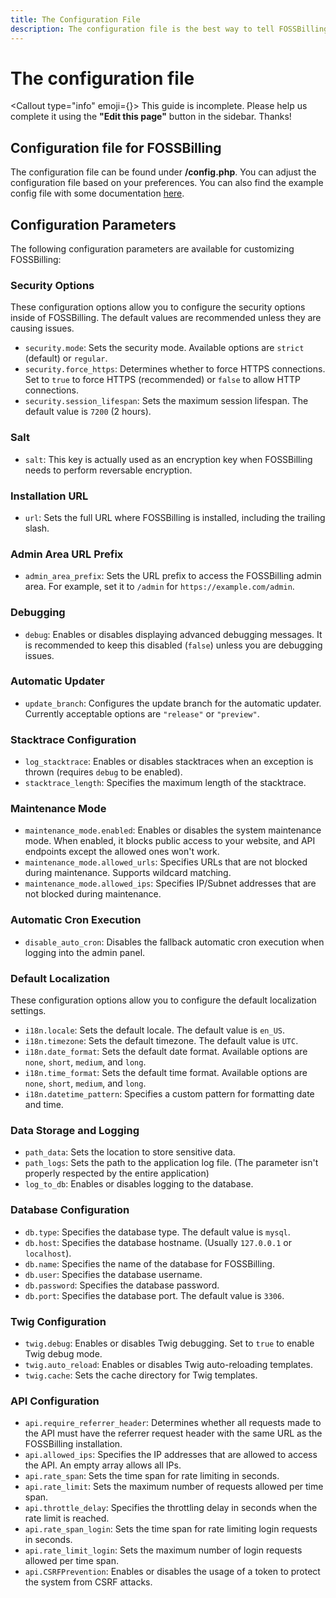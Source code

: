 ```yaml
---
title: The Configuration File
description: The configuration file is the best way to tell FOSSBilling how to run. In this guide, we will cover your options to configure FOSSBilling.
---
```



# <FontAwesomeIcon icon={faWrench} /> The configuration file
<Callout type="info" emoji={<FontAwesomeIcon icon={faPersonDigging} />}>
    This guide is incomplete. Please help us complete it using the **"Edit this page"** button in the sidebar. Thanks!
</Callout>

## Configuration file for FOSSBilling
The configuration file can be found under **/config.php**. You can adjust the configuration file based on your preferences.
You can also find the example config file with some documentation [here](https://github.com/FOSSBilling/FOSSBilling/blob/main/src/config-sample.php).

## Configuration Parameters

The following configuration parameters are available for customizing FOSSBilling:

### Security Options

These configuration options allow you to configure the security options inside of FOSSBilling. The default values are recommended unless they are causing issues.

- `security.mode`: Sets the security mode. Available options are `strict` (default) or `regular`.
- `security.force_https`: Determines whether to force HTTPS connections. Set to `true` to force HTTPS (recommended) or `false` to allow HTTP connections.
- `security.session_lifespan`: Sets the maximum session lifespan. The default value is `7200` (2 hours).

### Salt

- `salt`: This key is actually used as an encryption key when FOSSBilling needs to perform reversable encryption.

### Installation URL

- `url`: Sets the full URL where FOSSBilling is installed, including the trailing slash.

### Admin Area URL Prefix

- `admin_area_prefix`: Sets the URL prefix to access the FOSSBilling admin area. For example, set it to `/admin` for `https://example.com/admin`.

### Debugging

- `debug`: Enables or disables displaying advanced debugging messages. It is recommended to keep this disabled (`false`) unless you are debugging issues.

### Automatic Updater

- `update_branch`: Configures the update branch for the automatic updater. Currently acceptable options are `"release"` or `"preview"`.

### Stacktrace Configuration

- `log_stacktrace`: Enables or disables stacktraces when an exception is thrown (requires `debug` to be enabled).
- `stacktrace_length`: Specifies the maximum length of the stacktrace.

### Maintenance Mode

- `maintenance_mode.enabled`: Enables or disables the system maintenance mode. When enabled, it blocks public access to your website, and API endpoints except the allowed ones won't work.
- `maintenance_mode.allowed_urls`: Specifies URLs that are not blocked during maintenance. Supports wildcard matching.
- `maintenance_mode.allowed_ips`: Specifies IP/Subnet addresses that are not blocked during maintenance.

### Automatic Cron Execution

- `disable_auto_cron`: Disables the fallback automatic cron execution when logging into the admin panel.

### Default Localization

These configuration options allow you to configure the default localization settings.

- `i18n.locale`: Sets the default locale. The default value is `en_US`.
- `i18n.timezone`: Sets the default timezone. The default value is `UTC`.
- `i18n.date_format`: Sets the default date format. Available options are `none`, `short`, `medium`, and `long`.
- `i18n.time_format`: Sets the default time format. Available options are `none`, `short`, `medium`, and `long`.
- `i18n.datetime_pattern`: Specifies a custom pattern for formatting date and time.

### Data Storage and Logging

- `path_data`: Sets the location to store sensitive data.
- `path_logs`: Sets the path to the application log file. (The parameter isn't properly respected by the entire application)
- `log_to_db`: Enables or disables logging to the database.

### Database Configuration

- `db.type`: Specifies the database type. The default value is `mysql`.
- `db.host`: Specifies the database hostname. (Usually `127.0.0.1` or `localhost`).
- `db.name`: Specifies the name of the database for FOSSBilling.
- `db.user`: Specifies the database username.
- `db.password`: Specifies the database password.
- `db.port`: Specifies the database port. The default value is `3306`.

### Twig Configuration

- `twig.debug`: Enables or disables Twig debugging. Set to `true` to enable Twig debug mode.
- `twig.auto_reload`: Enables or disables Twig auto-reloading templates.
- `twig.cache`: Sets the cache directory for Twig templates.

### API Configuration

- `api.require_referrer_header`: Determines whether all requests made to the API must have the referrer request header with the same URL as the FOSSBilling installation.
- `api.allowed_ips`: Specifies the IP addresses that are allowed to access the API. An empty array allows all IPs.
- `api.rate_span`: Sets the time span for rate limiting in seconds.
- `api.rate_limit`: Sets the maximum number of requests allowed per time span.
- `api.throttle_delay`: Specifies the throttling delay in seconds when the rate limit is reached.
- `api.rate_span_login`: Sets the time span for rate limiting login requests in seconds.
- `api.rate_limit_login`: Sets the maximum number of login requests allowed per time span.
- `api.CSRFPrevention`: Enables or disables the usage of a token to protect the system from CSRF attacks.
